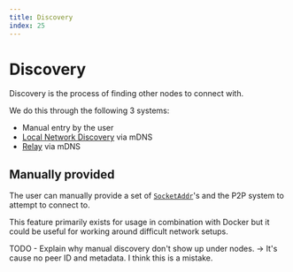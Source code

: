 ```yaml
---
title: Discovery
index: 25
---
```


# Discovery

Discovery is the process of finding other nodes to connect with.

We do this through the following 3 systems:
 - Manual entry by the user
 - [Local Network Discovery](/docs/developers/p2p/local-network-discovery) via mDNS
 - [Relay](/docs/developers/p2p/relay) via mDNS

## Manually provided

The user can manually provide a set of [`SocketAddr`](https://doc.rust-lang.org/std/net/enum.SocketAddr.html)'s and the P2P system to attempt to connect to.

This feature primarily exists for usage in combination with Docker but it could be useful for working around difficult network setups.

TODO - Explain why manual discovery don't show up under nodes. -> It's cause no peer ID and metadata. I think this is a mistake.
